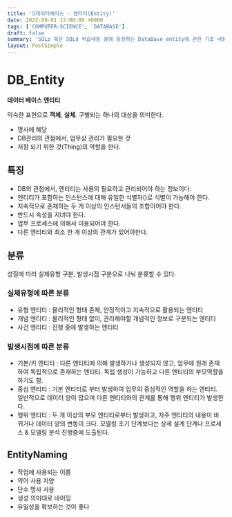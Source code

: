 ```yaml
---
title: '🗄️데이터베이스 - 엔티티(Entity)'
date: 2022-09-01 12:00:00 +0900
tags: ['COMPUTER-SCIENCE', 'DATABASE']
draft: false
summary: 'SQLp 혹은 SQLd 학습내용 중에 등장하는 DataBase entity에 관한 기초 내용들 정리'
layout: PostSimple
---
```


# DB_Entity

**데이터 베이스 엔티티**

익숙한 표현으로 **객체**, **실체**. 구별되는 하나의 대상을 의미한다.
- 명사에 해당
- DB관리의 관점에서, 업무상 관리가 필요한 것
- 저장 되기 위한 것(Thing)의 역할을 한다.

## 특징
- DB의 관점에서, 엔티티는 사용의 필요하고 관리되어야 하는 정보이다.
- 엔티티가 포함하는 인스턴스에 대해 유일한 식별자()로 식별이 가능해야 한다.
- 지속적으로 존재하는 두 개 이상의 인스턴서들의 조합이어야 한다.
- 반드시 속성을 지녀야 한다.
- 업무 프로세스에 의해서 이용되어야 한다.
- 다른 엔티티와 최소 한 개 이상의 관계가 있어야한다.

## 분류
성질에 따라 실체유형 구분, 발생시점 구분으로 나눠 분류할 수 있다.

### 실체유형에 따른 분류
- 유형 엔티티 : 물리적인 형태 존재, 안정적이고 지속적으로 활용되는 엔티티
- 개념 엔티티 : 물리적인 형태 없이, 관리해야할 개념적인 정보로 구분되는 엔티티
- 사건 엔티티 : 진행 중에 발생하는 엔티티

### 발생시점에 따른 분류
- 기본/키 엔티티 : 다른 엔티티에 의해 발생하거나 생성되지 않고, 업무에 원래 존재하여 독립적으로 존재하는 엔티티. 독립 생성이 가능하고 다른 엔티티의 부모역할을 하기도 함.
- 중심 엔티티 : 기본 엔티티로 부터 발생하여 업무의 중심적인 역할을 하는 엔티티. 일반적으로 데이터 양이 많으며 다른 엔티티와의 관계를 통해 행위 엔티티가 발생한다.
- 행위 엔티티 : 두 개 이상의 부모 엔티티로부터 발생하고, 자주 엔티티의 내용이 바뀌거나 데이터 양의 변동이 크다. 모델링 초기 단계보다는 상세 설계 단계나 프로세스 & 모델링 분석 진행중에 도출된다.

## EntityNaming
- 작업에 사용되는 이름
- 약어 사용 지양
- 단수 명사 사용
- 생성 의미대로 네이밍
- 유일성을 확보하는 것이 좋다